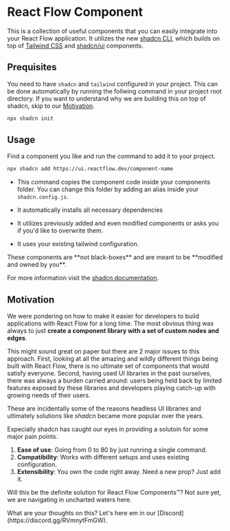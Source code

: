 
# React Flow Component

This is a collection of useful components that you can easily integrate into your React Flow application. It utilizes the new [shadcn CLI](https://ui.shadcn.com/docs/cli), which builds on top of [Tailwind CSS](https://tailwindcss.com/) and [shadcn/ui](https://ui.shadcn.com/) components.

## Prequisites

You need to have `shadcn` and `tailwind` configured in your project. This can be done automatically by running the follwing command in your project root directory. If you want to understand why we are building this on top of shadcn, skip to our [Motivation](#motivation).

```bash copy
npx shadcn init
```

## Usage

Find a component you like and run the command to add it to your project.

```bash copy
npx shadcn add https://ui.reactflow.dev/component-name
```

- This command copies the component code inside your components folder. You can change this folder by adding an alias inside your `shadcn.config.js`.

- It automatically installs all necessary dependencies

- It utilizes previously added and even modified components or asks you if you'd like to overwrite them.

- It uses your existing tailwind configuration.

<Callout type="info">
  These components are **not black-boxes** and are meant to be **modified and
  owned by you**.
</Callout>

For more information visit the [shadcn documentation](https://ui.shadcn.com/docs).

## Motivation

We were pondering on how to make it easier for developers to build applications with React Flow for a long time. The most obvious thing was always to just **create a component library with a set of custom nodes and edges**.

This might sound great on paper but there are 2 major issues to this approach. First, looking at all the amazing and wildly different things being built with React Flow, there is no ultimate set of components that would satisfy everyone.
Second, having used UI libraries in the past ourselves, there was always a burden carried around: users being held back by limited features exposed by these libraries and developers playing catch-up with growing needs of their users.

These are incidentally some of the reasons headless UI libraries and ultimately solutions like _shadcn_ became more popular over the years.

Especially shadcn has caught our eyes in providing a solutoin for some major pain points.

1. **Ease of use**: Going from 0 to 80 by just running a single command.
2. **Compatibility**: Works with different setups and uses existing configuration.
3. **Extensibility**: You own the code right away. Need a new prop? Just add it.

Will this be the definite solution for React Flow Components™? Not sure yet, we are navigating in uncharted waters here.

<Callout>
  What are your thoughts on this? Let's here em in our
  [Discord](https://discord.gg/RVmnytFmGW).
</Callout>
